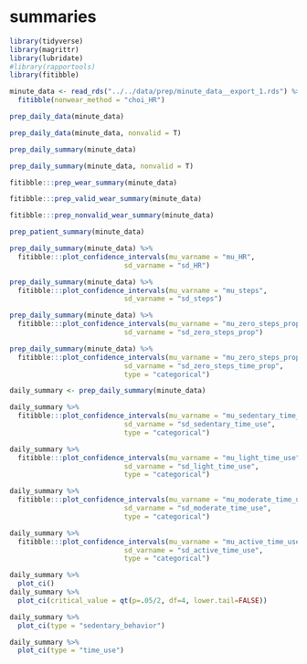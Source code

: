 # summaries

```r
library(tidyverse)
library(magrittr)
library(lubridate)
#library(rapportools)
library(fitibble)

minute_data <- read_rds("../../data/prep/minute_data__export_1.rds") %>% 
  fitibble(nonwear_method = "choi_HR")
```

```r
prep_daily_data(minute_data)
```

```r
prep_daily_data(minute_data, nonvalid = T)
```

```r
prep_daily_summary(minute_data)
```

```r
prep_daily_summary(minute_data, nonvalid = T)
```

```r
fitibble:::prep_wear_summary(minute_data)
```

```r
fitibble:::prep_valid_wear_summary(minute_data)
```

```r
fitibble:::prep_nonvalid_wear_summary(minute_data)
```

```r
prep_patient_summary(minute_data)
```

```r
prep_daily_summary(minute_data) %>% 
  fitibble:::plot_confidence_intervals(mu_varname = "mu_HR", 
                            sd_varname = "sd_HR")

prep_daily_summary(minute_data) %>% 
  fitibble:::plot_confidence_intervals(mu_varname = "mu_steps", 
                            sd_varname = "sd_steps")
```

```r
prep_daily_summary(minute_data) %>% 
  fitibble:::plot_confidence_intervals(mu_varname = "mu_zero_steps_prop", 
                            sd_varname = "sd_zero_steps_prop")

prep_daily_summary(minute_data) %>% 
  fitibble:::plot_confidence_intervals(mu_varname = "mu_zero_steps_prop", 
                            sd_varname = "sd_zero_steps_time_prop", 
                            type = "categorical")
```

```r
daily_summary <- prep_daily_summary(minute_data)

daily_summary %>% 
  fitibble:::plot_confidence_intervals(mu_varname = "mu_sedentary_time_use", 
                            sd_varname = "sd_sedentary_time_use", 
                            type = "categorical")

daily_summary %>% 
  fitibble:::plot_confidence_intervals(mu_varname = "mu_light_time_use", 
                            sd_varname = "sd_light_time_use", 
                            type = "categorical")

daily_summary %>% 
  fitibble:::plot_confidence_intervals(mu_varname = "mu_moderate_time_use", 
                            sd_varname = "sd_moderate_time_use", 
                            type = "categorical")

daily_summary %>% 
  fitibble:::plot_confidence_intervals(mu_varname = "mu_active_time_use", 
                            sd_varname = "sd_active_time_use", 
                            type = "categorical")
```

```r
daily_summary %>% 
  plot_ci()
daily_summary %>% 
  plot_ci(critical_value = qt(p=.05/2, df=4, lower.tail=FALSE))
```

```r
daily_summary %>% 
  plot_ci(type = "sedentary_behavior")
```

```r
daily_summary %>% 
  plot_ci(type = "time_use")
```

